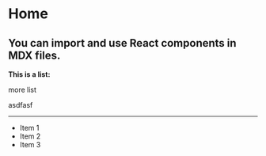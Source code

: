 
# Home

## You can import and use React components in MDX files.

**This is a list:**

more list

asdfasf

---

<Space />

- Item 1
- Item 2
- Item 3
